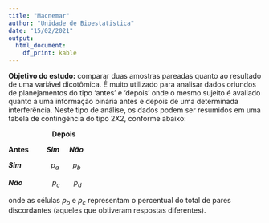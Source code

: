 ---
title: "Macnemar"
author: "Unidade de Bioestatistica"
date: "15/02/2021"
output: 
  html_document: 
    df_print: kable
---


**Objetivo do estudo:** comparar duas amostras pareadas quanto ao resultado de uma variável dicotômica. É muito utilizado para analisar dados oriundos de planejamentos do tipo 'antes' e 'depois' onde o mesmo sujeito é avaliado quanto a uma informação binária antes e depois de uma determinada interferência. Neste tipo de análise, os dados podem ser resumidos em uma tabela de contingência do tipo 2X2, conforme abaixo:


<!-- |**Antes/Depois**     |*Sim*   | *Não*| -->
<!-- |------ | ------ | ------- -->
<!-- |***Antes***  | $p_a$      | $p_c$| -->
<!-- |***Depois*** | $p_b$      | $p_d$| -->


&nbsp; &nbsp;  &nbsp; &nbsp; &nbsp; &nbsp;  &nbsp; &nbsp;  &nbsp; &nbsp; &nbsp; **Depois**

**Antes** &nbsp; &nbsp; &nbsp; &nbsp; ***Sim*** &nbsp; &nbsp; ***Não***

***Sim*** &nbsp; &nbsp;  &nbsp; &nbsp; &nbsp; &nbsp;  &nbsp;  $p_a$ &nbsp; &nbsp; &nbsp; $p_b$
 
***Não*** &nbsp; &nbsp;  &nbsp; &nbsp; &nbsp; &nbsp;  &nbsp;  $p_c$ &nbsp; &nbsp; &nbsp; $p_d$



onde as células $p_b$ e $p_c$ representam o percentual do total de pares discordantes (aqueles que obtiveram respostas diferentes).




